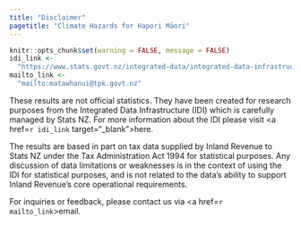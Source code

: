 ```yaml
---
title: "Disclaimer"
pagetitle: "Climate Hazards for Hapori Māori"
---
```


```r
knitr::opts_chunk$set(warning = FALSE, message = FALSE)
idi_link <-
  "https://www.stats.govt.nz/integrated-data/integrated-data-infrastructure/"
mailto_link <-
  "mailto:matawhanui@tpk.govt.nz"
```

These results are not official statistics. They have been created for research
purposes from the Integrated Data Infrastructure (IDI) which is carefully
managed by Stats NZ. For more information about the IDI please visit
<a href=`r idi_link` target="_blank">here</a>.

The results are based in part on tax data supplied by Inland Revenue to Stats NZ
under the Tax Administration Act 1994 for statistical purposes. Any discussion
of data limitations or weaknesses is in the context of using the IDI for
statistical purposes, and is not related to the data's ability to support
Inland Revenue's core operational requirements.

For inquiries or feedback, please contact us via
<a href=`r mailto_link`>email</a>.
